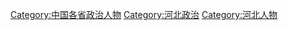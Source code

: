 [[Category:中国各省政治人物|Category:中国各省政治人物]]
[[Category:河北政治|Category:河北政治]]
[[Category:河北人物|Category:河北人物]]